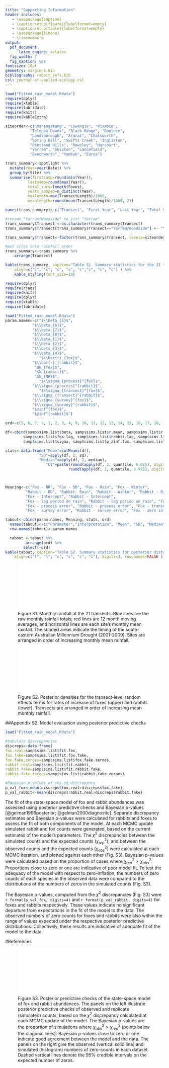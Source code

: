 ```yaml
---
title: "Supporting Information"
header-includes:
   - \usepackage{caption}
   - \captionsetup[figure]{labelformat=empty}
   - \captionsetup[table]{labelformat=empty}
   - \usepackage{lineno}
   - \linenumbers
output:
  pdf_document:
      latex_engine: xelatex  	
  fig_width: 7
  fig_caption: yes
fontsize: 10pt
geometry: margin=1.0in
bibliography: rabbit_refs.bib
csl: journal-of-applied-ecology.csl
---
```


```r
load("Fitted_rain_model.Rdata")
require(dplyr)
require(xtable)
require(lubridate)
require(knitr)
require(kableExtra)

siteorder<-c("Manangatang", "Cowangie", "Piambie", 
		   "Telopea Downs", "Black Range", "Dunluce",
		   "Landsborough", "Ararat", "Chatsworth",
		   "Spring Hill", "Swifts Creek", "Ingliston",
		   "Pentland Hills", "Rowsley", "Harcourt",
		   "Yarram", "Skipton", "Lancefield",
		   "Beechworth", "Yambuk", "Euroa")

trans_summary<-spotlight %>%
  mutate(Year=year(Date)) %>%
  group_by(Site) %>%
  summarise(firstsamp=round(min(Year)), 
  		  lastsamp=round(max(Year)), 
  		  total_surv=length(Foxes), 
  		  years_samped=n_distinct(Year), 
  		  maxlength=max(TransectLength)/1000, 
  		  meanlength=round(mean(TransectLength)/1000, 2))

names(trans_summary)<-c("Transect", "First Year", "Last Year", "Total Surveys", "Years with Surveys", "Length (km)", "Mean length (km)")

#rename "Yarram/Woodside" to just "Yarram"
trans_summary$Transect <-as.character(trans_summary$Transect)
trans_summary$Transect[trans_summary$Transect=="Yarram/Woodside"] <- "Yarram"

trans_summary$Transect<-factor(trans_summary$Transect, levels=siteorder)

#put sites into rainfall order
trans_summary<-trans_summary %>%
	arrange(Transect)

kable(trans_summary, caption="Table S1. Summary statistics for the 21 transects surveyed for abundance of foxes and rabbits. Mean length is the mean transect length actually surveyed across all surveys at each transect. Transects are arranged in order of increasing mean monthly rainfall.",
	align=c("c", "c", "c", "c", "c","c", "c", "c") ) %>%
	kable_styling(font_size=10)
```


\newpage

```r
require(dplyr)
require(rjags)
require(knitr)
require(dplyr)
require(xtable)
require(lubridate)

load("Fitted_rain_model.Rdata")
param.names<-c("$\\beta_{5}$", 
			"$\\beta_{6}$", 
			"$\\beta_{7}$", 
			"$\\beta_{8}$", 
			"$\\beta_{1}$",
			"$\\beta_{2}$",
			"$\\beta_{3}$",
			"$\\beta_{4}$",
               "$\\bar{r}_{fox}$", 
			"$\\bar{r}_{rabbit}$",
			 "$k_{fox}$",
			 "$k_{rabbit}$",
			 "$k_{NR}$",
               "$\\sigma_{process}^{fox}$", 
			"$\\sigma_{process}^{rabbit}$",
               "$\\sigma_{transect}^{fox}$", 
			"$\\sigma_{transect}^{rabbit}$",
			"$\\sigma_{survey}^{fox}$", 
			"$\\sigma_{survey}^{rabbit}$",
			"$zinf^{fox}$",
			"$zinf^{rabbit}$")

ord<-c(5, 6, 7, 8, 1, 2, 3, 4, 9, 10, 11, 12, 13, 14, 15, 16, 17, 18, 19, 20, 21)

df<-cbind(samp$sims.list$beta, samp$sims.list$r.mean, samp$sims.list$r.mean.rabbits, 
		samp$sims.list$fox.lag, samp$sims.list$rabbit.lag, samp$sims.list$food.lag,
		samp$sims.list$sigma, samp$sims.list$p_zinf.fox, samp$sims.list$p_zinf.rabbit)

stats<-data.frame("Mean"=colMeans(df), 
			   "SD"=apply(df, 2, sd),
			   "Median"=apply(df, 2, median), 
                  "CI"=paste(round(apply(df, 2, quantile, 0.025), digits=3), ", ",
                  		    round(apply(df, 2, quantile, 0.975), digits=3)))



Meaning<-c("Fox - NR", "Fox - DD", "Fox - Rain", "Fox - Winter", 
		 "Rabbit - DD", "Rabbit- Rain", "Rabbit - Winter", "Rabbit - Ripping",
		 "Fox - Intercept", "Rabbit - Intercept",
		 "Fox - lag period on rain", "Rabbit - lag period on rain", "Fox - lag period on NR",
		 "Fox - process error", "Rabbit - process error", "Fox - transect error", "Rabbit - transect error",
		 "Fox - survey error", "Rabbit - survey error", "Fox - zero inflation parameter", "Rabbit - zero inflation parameter")

tabout<-cbind(param.names, Meaning, stats, ord)
  names(tabout)<-c("Parameter","Interpretation", "Mean", "SD", "Median", "$95 \\% \\ \\text{CI}$", "ord")
  row.names(tabout)<-param.names

  tabout <-tabout %>%
         arrange(ord) %>%
  	    select(-ord)
kable(tabout, caption="Table S2. Summary statistics for posterior distributions of the parameters of the state-space model of rabbit and fox abundances. Abbreviations: NR, numerical response; DD, density dependence.",
	align=c("l", "l", "c", "c", "c", "c"), digits=3, row.names=FALSE )
```



\newpage


![Figure S1. Monthly rainfall at the 21 transects. Blue lines are the raw monthly rainfall totals, red lines are 12 month moving averages, and horizontal lines are each site's monthly mean rainfall. The shaded areas indicate the timing of the south-eastern Australian Millennium Drought (2001-2009). Sites are arranged in order of increasing monthly mean rainfall.](Figures/Figure_S1.pdf)

![Figure S2. Posterior densities for the transect-level random effects terms for rates of increase of foxes (upper) and rabbits (lower). Transects are arranged in order of increasing mean monthly rainfall.](Figures/Figure_S2.pdf)

\newpage
##Appendix S2. Model evaluation using posterior predictive checks

```r
load("Fitted_rain_model.Rdata")

#tabulate discrepancies
discreps<-data.frame(
fox.real=samp$sims.list$fit.fox,
fox.fake=samp$sims.list$fit.fox.fake,
fox.fake.zeroes=samp$sims.list$fox.fake.zeroes,
rabbit.real=samp$sims.list$fit.rabbit,
rabbit.fake=samp$sims.list$fit.rabbit.fake,
rabbit.fake.zeroes=samp$sims.list$rabbit.fake.zeroes)

#Bayesian p-values of chi-sq discrepancy
p_val_fox<-mean(discreps$fox.real>discreps$fox.fake)
p_val_rabbit<-mean(discreps$rabbit.real>discreps$rabbit.fake)
```


The fit of the state-space model of fox and rabbit abundances was assessed using posterior predictive checks and Bayesian p-values [@gelman1996posterior; @gelman2000diagnostic]. Separate discrepancy estimates and Bayesian p-values were calculated for rabbits and foxes to assess the fit of both components of the model.  At each MCMC update simulated rabbit and fox counts were generated, based on the current estimates of the model's parameters. The $\chi^2$ discrepancies between the simulated counts and the expected counts $(\chi_{rep}^2)$, and between the observed counts and the expected counts $(\chi_{obs}^2)$ were calculated at each MCMC iteration, and plotted against each other (Fig. S3). Bayesian p-values were calculated based on the proportion of cases where $\chi_{rep}^2 > \chi_{obs}^2$. Proportions close to zero or one are indicative of poor model fit. To test the adequacy of the model with respect to zero-inflation, the numbers of zero counts of each species in the observed data were compared to the distributions of the numbers of zeros in the simulated counts (Fig. S3).

The Bayesian p-values, computed from the $\chi^2$ discrepancies (Fig. S3) were `r format(p_val_fox, digits=4)` and `r format(p_val_rabbit, digits=4)` for foxes and rabbits respectively. These values indicate no significant departure from expectations in the fit of the model to the data. The observed numbers of zero counts for foxes and rabbits were also within the range of values expected under the respective posterior predictive distributions. Collectively, these results are indicative of adequate fit of the model to the data.

#References

<div id = "refs"></div>

\newpage

![Figure S3. Posterior predictive checks of the state-space model of fox and rabbit abundances. The panels on the left illustrate posterior predictive checks of observed and replicate (simulated) counts,  based on the $\chi^2$ discrepancy calculated at each MCMC update of the model. The Bayesian $p$-values are the proportion of simulations where $\chi_{obs}^{2}>\chi_{rep}^{2}$ (points below the diagonal lines). Bayesian $p$-values close to zero or one indicate good agreement between the model and the data. The panels on the right give the observed (vertical solid line) and simulated (histogram) numbers of zero-counts in each dataset. Dashed vertical lines denote the 95% credible intervals on the expected number of zeros.](Figures/Figure_S3.pdf)


